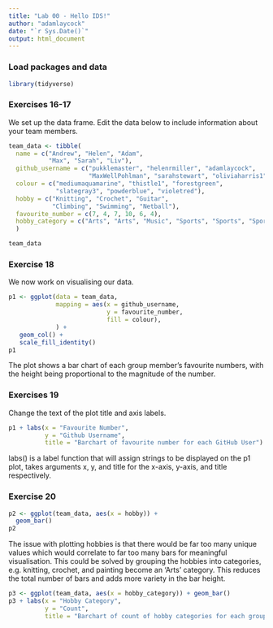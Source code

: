 ```yaml
---
title: "Lab 00 - Hello IDS!"
author: "adamlaycock"
date: "`r Sys.Date()`"
output: html_document
---
```


### Load packages and data

```r
library(tidyverse) 
```

### Exercises 16-17

We set up the data frame. Edit the data below to include information about your team members.

```r
team_data <- tibble(
  name = c("Andrew", "Helen", "Adam", 
           "Max", "Sarah", "Liv"),
  github_username = c("pukklemaster", "helenrmiller", "adamlaycock", 
                      "MaxWellPohlman", "sarahstewart", "oliviaharris1"), 
  colour = c("mediumaquamarine", "thistle1", "forestgreen", 
             "slategray3", "powderblue", "violetred"),
  hobby = c("Knitting", "Crochet", "Guitar", 
            "Climbing", "Swimming", "Netball"),
  favourite_number = c(7, 4, 7, 10, 6, 4),
  hobby_category = c("Arts", "Arts", "Music", "Sports", "Sports", "Sports")
  )

team_data
```

### Exercise 18

We now work on visualising our data. 

```r
p1 <- ggplot(data = team_data, 
             mapping = aes(x = github_username, 
                           y = favourite_number,
                           fill = colour), 
             ) +
   geom_col() +
   scale_fill_identity()
p1
```


The plot shows a bar chart of each group member's favourite numbers, with the height being proportional to the magnitude of the number.

### Exercises 19

Change the text of the plot title and axis labels.

```r
p1 + labs(x = "Favourite Number", 
          y = "Github Username",
          title = "Barchart of favourite number for each GitHub User")
```

labs() is a label function that will assign strings to be displayed on the p1 plot, takes arguments x, y, and title for the x-axis, y-axis, and title respectively.

### Exercise 20

```r
p2 <- ggplot(team_data, aes(x = hobby)) +
  geom_bar()
p2
```

The issue with plotting hobbies is that there would be far too many unique values which would correlate to far too many bars for meaningful visualisation. This could be solved by grouping the hobbies into categories, e.g. knitting, crochet, and painting become an 'Arts' category. This reduces the total number of bars and adds more variety in the bar height.

```r
p3 <- ggplot(team_data, aes(x = hobby_category)) + geom_bar()
p3 + labs(x = "Hobby Category", 
          y = "Count",
          title = "Barchart of count of hobby categories for each group member")
```